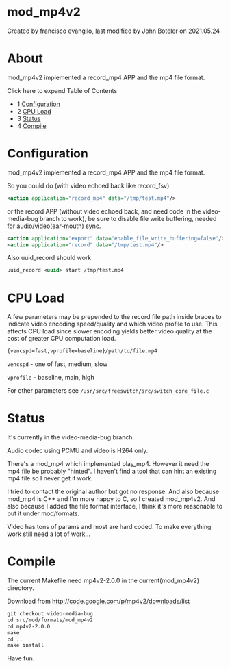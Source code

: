 
# mod_mp4v2 

 Created by  francisco evangilo, last modified by  John Boteler on 2021.05.24

# About

mod\_mp4v2 implemented a record\_mp4 APP and the mp4 file format.

Click here to expand Table of Contents

* 1 [Configuration](#configuration)
* 2 [CPU Load](#cpu-load)
* 3 [Status](#status)
* 4 [Compile](#compile)

# Configuration

mod\_mp4v2 implemented a record\_mp4 APP and the mp4 file format.

So you could do (with video echoed back like record\_fsv)

```xml
<action application="record_mp4" data="/tmp/test.mp4"/>
```

or the record APP (without video echoed back, and need code in the video-media-bug branch to work), be sure to disable file write buffering, needed for audio/video(ear-mouth) sync.

```xml
<action application="export" data="enable_file_write_buffering=false"/>
<action application="record" data="/tmp/test.mp4"/>
```

Also uuid\_record should work

```xml
uuid_record <uuid> start /tmp/test.mp4
```

# CPU Load

A few parameters may be prepended to the record file path inside braces to indicate video encoding speed/quality and which video profile to use. This affects CPU load since slower encoding yields better video quality at the cost of greater CPU computation load.

```xml
{vencspd=fast,vprofile=baseline}/path/to/file.mp4
```

`vencspd` \- one of fast, medium, slow

`vprofile` \- baseline, main, high

For other parameters see `/usr/src/freeswitch/src/switch_core_file.c`

  
# Status

It's currently in the video-media-bug branch.

Audio codec using PCMU and video is H264 only.

There's a mod\_mp4 which implemented play\_mp4\. However it need the mp4 file be probably "hinted". I haven't find a tool that can hint an existing mp4 file so I never get it work.

I tried to contact the original author but got no response. And also because mod\_mp4 is C++ and I'm more happy to C, so I created mod\_mp4v2\. And also because I added the file format interface, I think it's more reasonable to put it under mod/formats.

Video has tons of params and most are hard coded. To make everything work still need a lot of work...

# Compile

The current Makefile need mp4v2-2.0.0 in the current(mod\_mp4v2) directory.

Download from <http://code.google.com/p/mp4v2/downloads/list>

```xml
git checkout video-media-bug
cd src/mod/formats/mod_mp4v2
cd mp4v2-2.0.0
make
cd ..
make install
```

Have fun.
  
  

